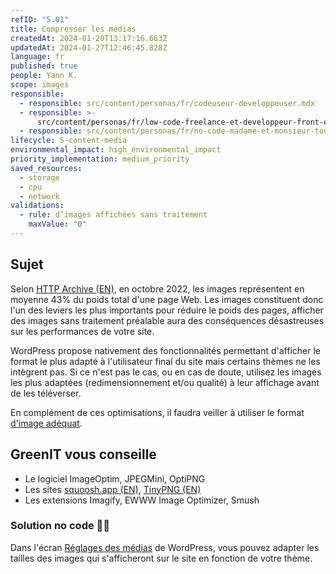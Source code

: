 ```yaml
---
refID: "5.01"
title: Compresser les médias
createdAt: 2024-01-20T13:17:16.663Z
updatedAt: 2024-01-27T12:46:45.828Z
language: fr
published: true
people: Yann K.
scope: images
responsible:
  - responsible: src/content/personas/fr/codeuseur-developpeuser.mdx
  - responsible: >-
      src/content/personas/fr/low-code-freelance-et-developpeur-front-end-d-agences.mdx
  - responsible: src/content/personas/fr/no-code-madame-et-monsieur-tout-le-monde.mdx
lifecycle: 5-content-media
environmental_impact: high_environmental_impact
priority_implementation: medium_priority
saved_resources:
  - storage
  - cpu
  - network
validations:
  - rule: d’images affichées sans traitement
    maxValue: "0"
---
```


## Sujet

Selon [HTTP Archive (EN)](https://httparchive.org/reports/page-weight), en octobre 2022, les images représentent en moyenne 43% du poids total d'une page Web.
Les images constituent donc l'un des leviers les plus importants pour réduire le poids des pages, afficher des images sans traitement préalable aura des conséquences désastreuses sur les performances de votre site.

WordPress propose nativement des fonctionnalités permettant d'afficher le format le plus adapté à l'utilisateur final du site mais certains thèmes ne les intègrent pas. Si ce n'est pas le cas, ou en cas de doute, utilisez les images les plus adaptées (redimensionnement et/ou qualité) à leur affichage avant de les téléverser.

En complément de ces optimisations, il faudra veiller à utiliser le format [d'image adéquat](./WP_5.02-utiliser-le-format-adequat-d_image.md).

## GreenIT vous conseille

- Le logiciel ImageOptim, JPEGMini, OptiPNG
- Les sites [squoosh.app (EN)](https://squoosh.app), [TinyPNG (EN)](https://tinypng.com/)
- Les extensions Imagify, EWWW Image Optimizer, Smush

### Solution no code 🌱🌱

Dans l'écran [Réglages des médias](https://fr.wordpress.org/support/article/settings-media-screen/) de WordPress, vous pouvez adapter les tailles des images qui s'afficheront sur le site en fonction de votre thème.

